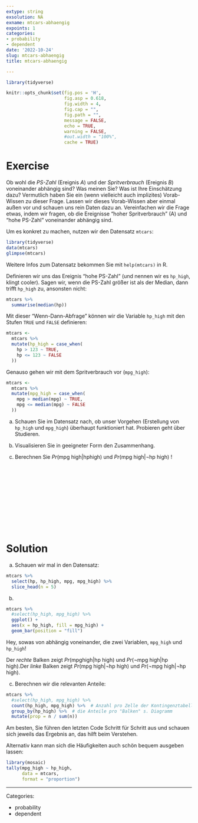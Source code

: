 ```yaml
---
extype: string
exsolution: NA
exname: mtcars-abhaengig
expoints: 1
categories:
- probability
- dependent
date: '2022-10-24'
slug: mtcars-abhaengig
title: mtcars-abhaengig

---
```




```r
library(tidyverse)
```


```r
knitr::opts_chunk$set(fig.pos = 'H',
                      fig.asp = 0.618,
                      fig.width = 4,
                      fig.cap = "", 
                      fig.path = "",
                      message = FALSE,
                      echo = TRUE,
                      warning = FALSE,
                      #out.width = "100%",
                      cache = TRUE)
```








# Exercise

Ob wohl die *PS-Zahl* (Ereignis $A$) und der *Spritverbrauch* (Ereignis $B$) voneinander abhängig sind? 
Was meinen Sie? Was ist Ihre Einschätzung dazu? 
Vermutlich haben Sie ein (wenn vielleicht auch implizites) Vorab-Wissen zu dieser Frage. 
Lassen wir dieses Vorab-Wissen aber einmal außen vor und schauen uns rein Daten dazu an. 
Vereinfachen wir die Frage etwas, indem wir fragen, 
ob die Ereignisse "hoher Spritverbrauch" (A) und "hohe PS-Zahl" voneinander abhängig sind.

Um es konkret zu machen, nutzen wir den Datensatz `mtcars`:

```r
library(tidyverse)
data(mtcars)
glimpse(mtcars)
```


Weitere Infos zum Datensatz bekommen Sie mit `help(mtcars)` in R.

Definieren wir uns das Ereignis "hohe PS-Zahl" (und nennen wir es `hp_high`, klingt cooler). 
Sagen wir, wenn die PS-Zahl größer ist als der Median,
dann trifft `hp_high` zu, ansonsten nicht:

```r
mtcars %>% 
  summarise(median(hp))
```

Mit dieser "Wenn-Dann-Abfrage" können wir die Variable `hp_high` 
mit den Stufen `TRUE` und `FALSE` definieren:

```r
mtcars <-
  mtcars %>% 
  mutate(hp_high = case_when(
    hp > 123 ~ TRUE,
    hp <= 123 ~ FALSE
  ))
```


Genauso gehen wir mit dem Spritverbrauch vor (`mpg_high`):


```r
mtcars <- 
  mtcars %>% 
  mutate(mpg_high = case_when(
    mpg > median(mpg) ~ TRUE,
    mpg <= median(mpg) ~ FALSE
  ))
```


a) Schauen Sie im Datensatz nach, ob unser Vorgehen (Erstellung von `hp_high` und `mpg_high`) überhaupt funktioniert hat. Probieren geht über Studieren.

b) Visualisieren Sie in geeigneter Form den Zusammenhang.

c) Berechnen Sie $Pr(\text{mpg high}|\text{hphigh})$ und $Pr(\text{mpg high}|\neg \text{hp high})$ !



</br>
</br>
</br>
</br>
</br>
</br>
</br>
</br>
</br>
</br>

# Solution

a) Schauen wir mal in den Datensatz: 

```r
mtcars %>% 
  select(hp, hp_high, mpg, mpg_high) %>% 
  slice_head(n = 5)
```

b)

```r
mtcars %>% 
  #select(hp_high, mpg_high) %>% 
  ggplot() +
  aes(x = hp_high, fill = mpg_high) +
  geom_bar(position = "fill")
```


Hey, sowas von abhängig voneinander, die zwei Variablen, `mpg_high` und `hp_high`!

Der *rechte* Balken zeigt $Pr(\text{mpghigh}|\text{hp high})$ und $Pr(\neg \text{mpg high}|\text{hp high})$.Der *linke* Balken zeigt $Pr(\text{mpg high}|\neg \text{hp high})$ und $Pr(\neg \text{mpg high}|\neg \text{hp high})$.



c) Berechnen wir die relevanten Anteile:

```r
mtcars %>% 
  #select(hp_high, mpg_high) %>% 
  count(hp_high, mpg_high) %>%  # Anzahl pro Zelle der Kontingenztabelle
  group_by(hp_high) %>%  # die Anteile pro "Balken" s. Diagramm
  mutate(prop = n / sum(n))
```



Am besten, Sie führen den letzten Code Schritt für Schritt aus und schauen sich jeweils das Ergebnis an, das hilft beim Verstehen.

Alternativ kann man sich die Häufigkeiten auch schön bequem ausgeben lassen:

```r
library(mosaic)
tally(mpg_high ~ hp_high, 
      data = mtcars, 
      format = "proportion")
```





---

Categories: 

- probability
- dependent


